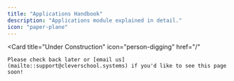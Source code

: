 ```yaml
---
title: "Applications Handbook"
description: "Applications module explained in detail."
icon: "paper-plane"
---
```


<Card
    title="Under Construction"
    icon="person-digging"
    href="/"
>
    Please check back later or [email us](mailto::support@cleverschool.systems) if you'd like to see this page soon!
</Card>
